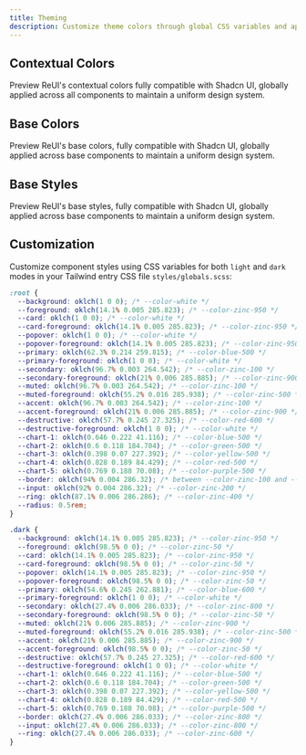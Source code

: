 ```yaml
---
title: Theming
description: Customize theme colors through global CSS variables and apply a unified style across your components.
---
```


## Contextual Colors

Preview ReUI's contextual colors fully compatible with Shadcn UI, globally applied across all components to maintain a uniform design system.

<ExamplePreview path="theming/contextual-colors" />

## Base Colors

Preview ReUI's base colors, fully compatible with Shadcn UI, globally applied across base components to maintain a uniform design system.

<ExamplePreview path="theming/base-colors" />

## Base Styles

Preview ReUI's base styles, fully compatible with Shadcn UI, globally applied across base components to maintain a uniform design system.

<ExamplePreview path="theming/base-styles" />

## Customization

Customize component styles using CSS variables for both `light` and `dark` modes in your Tailwind entry CSS file `styles/globals.scss`:

```css showLineNumbers
:root {
  --background: oklch(1 0 0); /* --color-white */
  --foreground: oklch(14.1% 0.005 285.823); /* --color-zinc-950 */
  --card: oklch(1 0 0); /* --color-white */
  --card-foreground: oklch(14.1% 0.005 285.823); /* --color-zinc-950 */
  --popover: oklch(1 0 0); /* --color-white */
  --popover-foreground: oklch(14.1% 0.005 285.823); /* --color-zinc-950 */
  --primary: oklch(62.3% 0.214 259.815); /* --color-blue-500 */
  --primary-foreground: oklch(1 0 0); /* --color-white */
  --secondary: oklch(96.7% 0.003 264.542); /* --color-zinc-100 */
  --secondary-foreground: oklch(21% 0.006 285.885); /* --color-zinc-900 */
  --muted: oklch(96.7% 0.003 264.542); /* --color-zinc-100 */
  --muted-foreground: oklch(55.2% 0.016 285.938); /* --color-zinc-500 */
  --accent: oklch(96.7% 0.003 264.542); /* --color-zinc-100 */
  --accent-foreground: oklch(21% 0.006 285.885); /* --color-zinc-900 */
  --destructive: oklch(57.7% 0.245 27.325); /* --color-red-600 */
  --destructive-foreground: oklch(1 0 0); /* --color-white */
  --chart-1: oklch(0.646 0.222 41.116); /* --color-blue-500 */
  --chart-2: oklch(0.6 0.118 184.704); /* --color-green-500 */
  --chart-3: oklch(0.398 0.07 227.392); /* --color-yellow-500 */
  --chart-4: oklch(0.828 0.189 84.429); /* --color-red-500 */
  --chart-5: oklch(0.769 0.188 70.08); /* --color-purple-500 */
  --border: oklch(94% 0.004 286.32); /* between --color-zinc-100 and --color-zinc-200 */
  --input: oklch(92% 0.004 286.32); /* --color-zinc-200 */
  --ring: oklch(87.1% 0.006 286.286); /* --color-zinc-400 */
  --radius: 0.5rem;
}

.dark {
  --background: oklch(14.1% 0.005 285.823); /* --color-zinc-950 */
  --foreground: oklch(98.5% 0 0); /* --color-zinc-50 */
  --card: oklch(14.1% 0.005 285.823); /* --color-zinc-950 */
  --card-foreground: oklch(98.5% 0 0); /* --color-zinc-50 */
  --popover: oklch(14.1% 0.005 285.823); /* --color-zinc-950 */
  --popover-foreground: oklch(98.5% 0 0); /* --color-zinc-50 */
  --primary: oklch(54.6% 0.245 262.881); /* --color-blue-600 */
  --primary-foreground: oklch(1 0 0); /* --color-white */
  --secondary: oklch(27.4% 0.006 286.033); /* --color-zinc-800 */
  --secondary-foreground: oklch(98.5% 0 0); /* --color-zinc-50 */
  --muted: oklch(21% 0.006 285.885); /* --color-zinc-900 */
  --muted-foreground: oklch(55.2% 0.016 285.938); /* --color-zinc-500 */
  --accent: oklch(21% 0.006 285.885); /* --color-zinc-900 */
  --accent-foreground: oklch(98.5% 0 0); /* --color-zinc-50 */
  --destructive: oklch(57.7% 0.245 27.325); /* --color-red-600 */
  --destructive-foreground: oklch(1 0 0); /* --color-white */
  --chart-1: oklch(0.646 0.222 41.116); /* --color-blue-500 */
  --chart-2: oklch(0.6 0.118 184.704); /* --color-green-500 */
  --chart-3: oklch(0.398 0.07 227.392); /* --color-yellow-500 */
  --chart-4: oklch(0.828 0.189 84.429); /* --color-red-500 */
  --chart-5: oklch(0.769 0.188 70.08); /* --color-purple-500 */
  --border: oklch(27.4% 0.006 286.033); /* --color-zinc-800 */
  --input: oklch(27.4% 0.006 286.033); /* --color-zinc-800 */
  --ring: oklch(27.4% 0.006 286.033); /* --color-zinc-600 */
}
```
